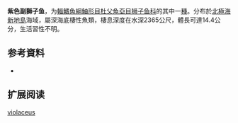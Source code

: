 {{Speciesbox
| name = 紫色副獅子魚
| status = NE
| status_system = 
| image = 
| genus = Paraliparis
| species = violaceus
| authority = [[Chernova|Chernova]],  1991
| synonyms = 
}}

'''紫色副獅子鱼'''，为[[輻鰭魚綱|輻鰭魚綱]][[鮋形目|鮋形目]][[杜父魚亞目|杜父魚亞目]][[狮子鱼科|狮子鱼科]]的其中一[[種|種]]。分布於[[北極海|北極海]][[新地島|新地島]]海域，屬深海底棲性魚類，棲息深度在水深2365公尺，體長可達14.4公分，生活習性不明。

== 参考資料 ==
*{{FishBase_species|genus=Paraliparis|species=violaceus|year=2011|month=12}}

== 扩展阅读 ==
{{refbegin}}
{{wikispecies-inline|Paraliparis violaceus|紫色副獅子魚}}
{{refend}}
{{Taxonbar|from=Q2559858}}

[[Category:副獅子魚属|violaceus]]


{{鮋形目小作品}}